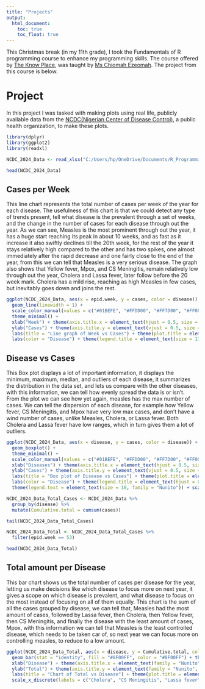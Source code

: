 ---
title: "Projects"
output: 
  html_document:
    toc: true
    toc_float: true
---

This Christmas break (in my 11th grade), I took the Fundamentals of R programming course to enhance my programming skills. The course offered by [The Know Place](https://theknowplace.github.io), was taught by [Ms Chiomah Ezeomah](https://chiomahezeomah.github.io).
The project from this course is below.

# Project
In this project I was tasked with making plots using real life, publicly available data from the [NCDC(Nigerian Center of Disease Control)](https://ncdc.gov.ng/ncdc.gov.ng/data), a public health organization, to make these plots.

```{r, include=FALSE}
library(dplyr)
library(ggplot2)
library(readxl)
```

```{r, include=FALSE}
NCDC_2024_Data <- read_xlsx("C:/Users/hp/OneDrive/Documents/R_Programming_Course/TKP_R_Programming/Actual_TKP_R_Programming_project/ncdc_2024.xlsx", sheet = 1)
```

```{r, include=FALSE}
head(NCDC_2024_Data)
```
## Cases per Week
This line chart represents the total number of cases per week of the year for each disease. The usefulness of this chart is that we could detect any type of trends present, tell what disease is the prevalent through a set of weeks, and the change in the number of cases for each disease through out the year. As we can see, Measles is the most prominent through out the year, it has a huge start reaching its peak in about 10 weeks, and as fast as it increase it also swiftly declines till the 20th week, for the rest of the year it stays relatively high compared to the other and has two spikes, one almost immediately after the rapid decrease and one fairly close to the end of the year, from this we can tell that Measles is a very serious disease. The graph also shows that Yellow fever, Mpox, and CS Meningitis, remain relatively low through out the year, Cholera and Lassa fever, later follow before the 20 week mark. Cholera has a mild rise, reaching as high Measles in few cases, but inevitably goes down and joins the rest.

```{r, echo=FALSE, warning=FALSE}
ggplot(NCDC_2024_Data, aes(x = epid.week, y = cases, color = disease)) +
  geom_line(linewidth = 1) + 
  scale_color_manual(values = c("#01BEFE", "#FFDD00", "#FF7D00", "#FF006D", "#ADFF02", "#8F00FF"), labels = c("Cholera", "CS Meningitis", "Lassa fever", "Measles", "Mpox", "Yellow fever")) + #from coolors
  theme_minimal() +
  xlab("Week") + theme(axis.title.x = element_text(hjust = 0.5, size = 11, face = "bold", family = "Nunito")) +
  ylab("Cases") + theme(axis.title.y = element_text(vjust = 0.5, size = 11, face = "bold", family = "Nunito")) +
  labs(title = "Line graph of Week vs Cases") + theme(plot.title = element_text(hjust = 0.5, size = 13, face = "bold", family = "Nunito")) +
  labs(color = "Disease") + theme(legend.title = element_text(size = 13, hjust = 0.5, face = "bold", family = "Nunito"), legend.text = element_text(size = 10, family = "Nunito"))
```

## Disease vs Cases
This Box plot displays a lot of important information, it displays the minimum, maximum, median, and outliers of each disease, it summarizes the distribution in the data set, and lets us compare with the other diseases, with this information, we can tell how evenly spread the data is or isn't. From the plot we can see how yet again, measles has the max number of cases. We can tell the dispersion of each disease, for example how Yellow fever, CS Meningitis, and Mpox have very low max cases, and don't have a wind number of cases, unlike Measles, Cholera, or Lassa fever. Both Cholera and Lassa fever have low ranges, which in turn gives them a lot of outliers.

```{r, echo=FALSE, warning=FALSE}
ggplot(NCDC_2024_Data, aes(x = disease, y = cases, color = disease)) +
  geom_boxplot() + 
  theme_minimal() +
  scale_color_manual(values = c("#01BEFE", "#FFDD00", "#FF7D00", "#FF006D", "#ADFF02", "#8F00FF"), labels = c("Cholera", "CS Meningitis", "Lassa fever", "Measles", "Mpox", "Yellow fever")) +
  xlab("Diseases") + theme(axis.title.x = element_text(hjust = 0.5, size = 12, face="bold"), family = "Nunito") + 
  ylab("Cases") + theme(axis.title.y = element_text(vjust = 0.5, size = 12, face="bold"), family = "Nunito") + 
  labs(title = "Box plot of Disease vs Cases") + theme(plot.title = element_text(hjust = 0.5, size = 15, family = "Nunito")) + # Need to change the font, family function isn't working
  labs(color = "Disease") + theme(legend.title = element_text(hjust = 0.5, size = 12, face = "bold", family = "Nunito")) +
  theme(legend.text = element_text(size = 10, family = "Nunito")) + scale_x_discrete(labels = c("Cholera", "CS Meningitis", "Lassa fever", "Measles", "Mpox", "Yellow fever"))
```

```{r, include=FALSE}
NCDC_2024_Data_Total_Cases <- NCDC_2024_Data %>%
  group_by(disease) %>% 
  mutate(Cumulative.total = cumsum(cases))
```

```{r, include=FALSE}
tail(NCDC_2024_Data_Total_Cases)
```

```{r, include=FALSE}
NCDC_2024_Data_Total <- NCDC_2024_Data_Total_Cases %>% 
  filter(epid.week == 53)
```

```{r, include=FALSE}
head(NCDC_2024_Data_Total)
```

## Total amount per Disease
This bar chart shows us the total number of cases per disease for the year, letting us make decisions like which disease to focus more on next year, it gives a scope on which disease is prevalent, and what disease to focus on the most instead of focusing on all of them equally. This chart is the sum of all the cases grouped by disease, we can tell that, Measles had the most amount of cases, followed by Lassa fever, then Cholera, then Yellow fever, then CS Meningitis, and finally the disease with the least amount of cases, Mpox, with this information we can tell that Measles is the least controlled disease, which needs to be taken car of, so next year we can focus more on controlling measles, to reduce to a low amount.

```{r, echo=FALSE, warning=FALSE}
ggplot(NCDC_2024_Data_Total, aes(x = disease, y = Cumulative.total, color = disease)) +
  geom_bar(stat = "identity", fill = "#8F00FF", color = "#8F00FF") + theme_minimal() +
  xlab("Disease") + theme(axis.title.x = element_text(family = "Nunito", size = 12, hjust = 0.5, face = "bold")) +
  ylab("Total") + theme(axis.title.y = element_text(family = "Nunito", size = 12, vjust = 0.5, face = "bold")) +
  labs(title = "Chart of Total vs Disease") + theme(plot.title = element_text(family = "Nunito", size = 14, hjust = 0.5, face = "bold")) +
  scale_x_discrete(labels = c("Cholera", "CS Meningitis", "Lassa fever", "Measles", "Mpox", "Yellow fever")) + coord_flip()
  
```





